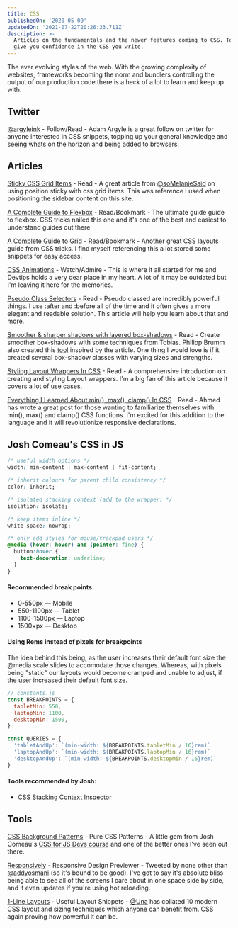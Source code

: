 ```yaml
---
title: CSS
publishedOn: '2020-05-09'
updatedOn: '2021-07-22T20:26:33.711Z'
description: >-
  Articles on the fundamentals and the newer features coming to CSS. Tools that
  give you confidence in the CSS you write.
---
```


The ever evolving styles of the web. With the growing complexity of websites,
frameworks becoming the norm and bundlers controlling the output of our
production code there is a heck of a lot to learn and keep up with.

## Twitter

[@argyleink](https://twitter.com/argyleink) - Follow/Read - Adam Argyle is a
great follow on twitter for anyone interested in CSS snippets, topping up your
general knowledge and seeing whats on the horizon and being added to browsers.

## Articles

[Sticky CSS Grid Items](https://melanie-richards.com/blog/css-grid-sticky/) - Read - A great article from [@soMelanieSaid](https://twitter.com/soMelanieSaid) on using position sticky with css grid items. This was reference I used when positioning the sidebar content on this site.

[A Complete Guide to Flexbox](https://css-tricks.com/snippets/css/a-guide-to-flexbox/) - Read/Bookmark - The ultimate guide guide to flexbox. CSS tricks nailed this one
and it's one of the best and easiest to understand guides out there

[A Complete Guide to Grid](https://css-tricks.com/snippets/css/complete-guide-grid/) - Read/Bookmark - Another great CSS layouts guide from CSS tricks. I find myself
referencing this a lot stored some snippets for easy access.

[CSS Animations](https://www.youtube.com/watch?v=8kK-cA99SA0&list=PLqGj3iMvMa4LvJ8VctoXnPI0dtE40wfid) - Watch/Admire - This is where it all started for me and Devtips holds a very dear
place in my heart. A lot of it may be outdated but I'm leaving it here for the
memories.

[Pseudo Class Selectors](https://css-tricks.com/pseudo-class-selectors/) - Read - Pseudo classed are incredibly powerful things. I use :after and :before
all of the time and it often gives a more elegant and readable solution. This
article will help you learn about that and more.

[Smoother & sharper shadows with layered box-shadows](https://tobiasahlin.com/blog/layered-smooth-box-shadows/) - Read - Create smoother box-shadows with some techniques from Tobias. Philipp
Brumm also created this [tool](https://brumm.af/shadows) inspired by the
article. One thing I would love is if it created several box-shadow classes with
varying sizes and strengths.

[Styling Layout Wrappers In CSS](https://ishadeed.com/article/styling-wrappers-css) - Read - A comprehensive introduction on creating and styling Layout wrappers. I'm
a big fan of this article because it covers a lot of use cases.

[Everything I Learned About min(), max(), clamp() In CSS](https://ishadeed.com/article/css-min-max-clamp/) - Read - Ahmed has wrote a great post for those wanting to familiarize themselves
with min(), max() and clamp() CSS functions. I'm excited for this addition to
the language and it will revolutionize responsive declarations.

## Josh Comeau's CSS in JS

```css
/* useful width options */
width: min-content | max-content | fit-content;

/* inherit colours for parent child consistency */
color: inherit;

/* isolated stacking context (add to the wrapper) */
isolation: isolate;

/* keep items inline */
white-space: nowrap;

/* only add styles for mouse/trackpad users */
@media (hover: hover) and (pointer: fine) {
  button:hover {
    text-decoration: underline;
  }
}
```

#### Recommended break points

- 0-550px — Mobile
- 550-1100px — Tablet
- 1100-1500px — Laptop
- 1500+px — Desktop

#### Using Rems instead of pixels for breakpoints

The idea behind this being, as the user increases their default font size the @media scale slides to accomodate those changes. Whereas, with pixels being "static" our layouts would become cramped and unable to adjust, if the user increased their default font size.

```js
// constants.js
const BREAKPOINTS = {
  tabletMin: 550,
  laptopMin: 1100,
  desktopMin: 1500,
}

const QUERIES = {
  'tabletAndUp': `(min-width: ${BREAKPOINTS.tabletMin / 16}rem)`
  'laptopAndUp': `(min-width: ${BREAKPOINTS.laptopMin / 16}rem)`
  'desktopAndUp': `(min-width: ${BREAKPOINTS.desktopMin / 16}rem)`
}
```

#### Tools recommended by Josh:

- [CSS Stacking Context Inspector](https://chrome.google.com/webstore/detail/css-stacking-context-insp/apjeljpachdcjkgnamgppgfkmddadcki)

## Tools

[CSS Background Patterns](https://www.magicpattern.design/tools/css-backgrounds) - Pure CSS Patterns - A little gem from Josh Comeau's [CSS for JS Devs course](https://css-for-js.dev/) and one of the better ones I've seen out there.

[Responsively](https://responsively.app/) - Responsive Design Previewer - Tweeted by none other than [@addyosmani](https://twitter.com/addyosmani) (so
it's bound to be good). I've got to say it's absolute bliss being able to see
all of the screens I care about in one space side by side, and it even updates
if you're using hot reloading.

[1-Line Layouts](https://1linelayouts.glitch.me/) - Useful Layout Snippets - [@Una](https://twitter.com/Una) has collated 10 modern CSS layout and sizing
techniques which anyone can benefit from. CSS again proving how powerful it can
be.
